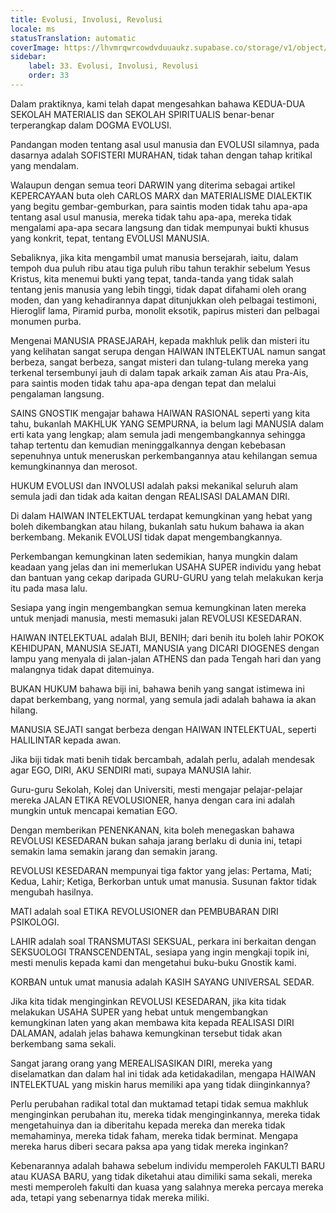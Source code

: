 ```yaml
---
title: Evolusi, Involusi, Revolusi
locale: ms
statusTranslation: automatic
coverImage: https://lhvmrqwrcowdvduuaukz.supabase.co/storage/v1/object/public/strapi-uploads/small_cover-educacion-fundamental.webp-2d51a7828a2b1309555be27f7e2a61a0.webp
sidebar:
    label: 33. Evolusi, Involusi, Revolusi
    order: 33
---
```

Dalam praktiknya, kami telah dapat mengesahkan bahawa KEDUA-DUA SEKOLAH MATERIALIS dan SEKOLAH SPIRITUALIS benar-benar terperangkap dalam DOGMA EVOLUSI.

Pandangan moden tentang asal usul manusia dan EVOLUSI silamnya, pada dasarnya adalah SOFISTERI MURAHAN, tidak tahan dengan tahap kritikal yang mendalam.

Walaupun dengan semua teori DARWIN yang diterima sebagai artikel KEPERCAYAAN buta oleh CARLOS MARX dan MATERIALISME DIALEKTIK yang begitu gembar-gemburkan, para saintis moden tidak tahu apa-apa tentang asal usul manusia, mereka tidak tahu apa-apa, mereka tidak mengalami apa-apa secara langsung dan tidak mempunyai bukti khusus yang konkrit, tepat, tentang EVOLUSI MANUSIA.

Sebaliknya, jika kita mengambil umat manusia bersejarah, iaitu, dalam tempoh dua puluh ribu atau tiga puluh ribu tahun terakhir sebelum Yesus Kristus, kita menemui bukti yang tepat, tanda-tanda yang tidak salah tentang jenis manusia yang lebih tinggi, tidak dapat difahami oleh orang moden, dan yang kehadirannya dapat ditunjukkan oleh pelbagai testimoni, Hieroglif lama, Piramid purba, monolit eksotik, papirus misteri dan pelbagai monumen purba.

Mengenai MANUSIA PRASEJARAH, kepada makhluk pelik dan misteri itu yang kelihatan sangat serupa dengan HAIWAN INTELEKTUAL namun sangat berbeza, sangat berbeza, sangat misteri dan tulang-tulang mereka yang terkenal tersembunyi jauh di dalam tapak arkaik zaman Ais atau Pra-Ais, para saintis moden tidak tahu apa-apa dengan tepat dan melalui pengalaman langsung.

SAINS GNOSTIK mengajar bahawa HAIWAN RASIONAL seperti yang kita tahu, bukanlah MAKHLUK YANG SEMPURNA, ia belum lagi MANUSIA dalam erti kata yang lengkap; alam semula jadi mengembangkannya sehingga tahap tertentu dan kemudian meninggalkannya dengan kebebasan sepenuhnya untuk meneruskan perkembangannya atau kehilangan semua kemungkinannya dan merosot.

HUKUM EVOLUSI dan INVOLUSI adalah paksi mekanikal seluruh alam semula jadi dan tidak ada kaitan dengan REALISASI DALAMAN DIRI.

Di dalam HAIWAN INTELEKTUAL terdapat kemungkinan yang hebat yang boleh dikembangkan atau hilang, bukanlah satu hukum bahawa ia akan berkembang. Mekanik EVOLUSI tidak dapat mengembangkannya.

Perkembangan kemungkinan laten sedemikian, hanya mungkin dalam keadaan yang jelas dan ini memerlukan USAHA SUPER individu yang hebat dan bantuan yang cekap daripada GURU-GURU yang telah melakukan kerja itu pada masa lalu.

Sesiapa yang ingin mengembangkan semua kemungkinan laten mereka untuk menjadi manusia, mesti memasuki jalan REVOLUSI KESEDARAN.

HAIWAN INTELEKTUAL adalah BIJI, BENIH; dari benih itu boleh lahir POKOK KEHIDUPAN, MANUSIA SEJATI, MANUSIA yang DICARI DIOGENES dengan lampu yang menyala di jalan-jalan ATHENS dan pada Tengah hari dan yang malangnya tidak dapat ditemuinya.

BUKAN HUKUM bahawa biji ini, bahawa benih yang sangat istimewa ini dapat berkembang, yang normal, yang semula jadi adalah bahawa ia akan hilang.

MANUSIA SEJATI sangat berbeza dengan HAIWAN INTELEKTUAL, seperti HALILINTAR kepada awan.

Jika biji tidak mati benih tidak bercambah, adalah perlu, adalah mendesak agar EGO, DIRI, AKU SENDIRI mati, supaya MANUSIA lahir.

Guru-guru Sekolah, Kolej dan Universiti, mesti mengajar pelajar-pelajar mereka JALAN ETIKA REVOLUSIONER, hanya dengan cara ini adalah mungkin untuk mencapai kematian EGO.

Dengan memberikan PENENKANAN, kita boleh menegaskan bahawa REVOLUSI KESEDARAN bukan sahaja jarang berlaku di dunia ini, tetapi semakin lama semakin jarang dan semakin jarang.

REVOLUSI KESEDARAN mempunyai tiga faktor yang jelas: Pertama, Mati; Kedua, Lahir; Ketiga, Berkorban untuk umat manusia. Susunan faktor tidak mengubah hasilnya.

MATI adalah soal ETIKA REVOLUSIONER dan PEMBUBARAN DIRI PSIKOLOGI.

LAHIR adalah soal TRANSMUTASI SEKSUAL, perkara ini berkaitan dengan SEKSUOLOGI TRANSCENDENTAL, sesiapa yang ingin mengkaji topik ini, mesti menulis kepada kami dan mengetahui buku-buku Gnostik kami.

KORBAN untuk umat manusia adalah KASIH SAYANG UNIVERSAL SEDAR.

Jika kita tidak menginginkan REVOLUSI KESEDARAN, jika kita tidak melakukan USAHA SUPER yang hebat untuk mengembangkan kemungkinan laten yang akan membawa kita kepada REALISASI DIRI DALAMAN, adalah jelas bahawa kemungkinan tersebut tidak akan berkembang sama sekali.

Sangat jarang orang yang MEREALISASIKAN DIRI, mereka yang diselamatkan dan dalam hal ini tidak ada ketidakadilan, mengapa HAIWAN INTELEKTUAL yang miskin harus memiliki apa yang tidak diinginkannya?

Perlu perubahan radikal total dan muktamad tetapi tidak semua makhluk menginginkan perubahan itu, mereka tidak menginginkannya, mereka tidak mengetahuinya dan ia diberitahu kepada mereka dan mereka tidak memahaminya, mereka tidak faham, mereka tidak berminat. Mengapa mereka harus diberi secara paksa apa yang tidak mereka inginkan?

Kebenarannya adalah bahawa sebelum individu memperoleh FAKULTI BARU atau KUASA BARU, yang tidak diketahui atau dimiliki sama sekali, mereka mesti memperoleh fakulti dan kuasa yang salahnya mereka percaya mereka ada, tetapi yang sebenarnya tidak mereka miliki.

